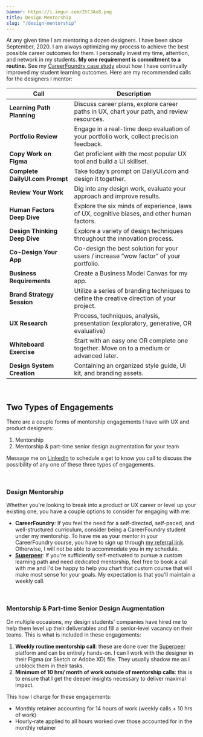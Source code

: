 ```yaml
---
banner: https://i.imgur.com/ZtC3Ax8.png
title: Design Mentorship
slug: "/design-mentorship"
---
```


At any given time I am mentoring a dozen designers. I have been since September, 2020. I am always optimizing my process to achieve the best possible career outcomes for them. I personally invest my time, attention, and network in my students. **My one requirement is commitment to a routine.** See my <a href="/careerfoundry">CareerFoundry case study</a> about how I have continually improved my student learning outcomes. Here are my recommended calls for the designers I mentor:

| **Call** | **Description** |
| -- | -- |
| **Learning Path Planning** | Discuss career plans, explore career paths in UX, chart your path, and review resources. |
| **Portfolio Review** | Engage in a real-time deep evaluation of your portfolio work, collect precision feedback. |
| **Copy Work on Figma** | Get proficient with the most popular UX tool and build a UI skillset. |
| **Complete DailyUI.com Prompt** | Take today’s prompt on DailyUI.com and design it together. |
| **Review Your Work** | Dig into any design work, evaluate your approach and improve results. |
| **Human Factors Deep Dive** | Explore the six minds of experience, laws of UX, cognitive biases, and other human factors. |
| **Design Thinking Deep Dive** | Explore a variety of design techniques throughout the innovation process. |
| **Co-Design Your App** | Co-design the best solution for your users / increase “wow factor” of your portfolio. |
| **Business Requirements** | Create a Business Model Canvas for my app. |
| **Brand Strategy Session** | Utilize a series of branding techniques to define the creative direction of your project. |
| **UX Research** | Process, techniques, analysis, presentation (exploratory, generative, OR evaluative) |
| **Whiteboard Exercise** | Start with an easy one OR complete one together. Move on to a medium or advanced later. |
| **Design System Creation** | Containing an organized style guide, UI kit, and branding assets. |

<br />

## Two Types of Engagements
There are a couple forms of mentorship engagements I have with UX and product designers:
1. Mentorship
2. Mentorship & part-time senior design augmentation for your team

Message me on <a href="https://www.linkedin.com/in/jordanclive/" target="default">LinkedIn</a> to schedule a get to know you call to discuss the possibility of any one of these three types of engagements.

<br />

### Design Mentorship
Whether you're looking to break into a product or UX career or level up your existing one, you have a couple options to consider for engaging with me:
- **CareerFoundry**: If you feel the need for a self-directed, self-paced, and well-structured curriculum, consider being a CareerFoundry student under my mentorship. To have me as your mentor in your CareerFoundry course, you have to sign up through <a href="https://careerfoundry.com/en/referral_registrations/new?referral=p732ZQEY" target="default">my referral link</a>. Otherwise, I will not be able to accommodate you in my schedule.
- **<a href="https://superpeer.com/jordanclive" target="default">Superpeer</a>**: If you're sufficiently self-motivated to pursue a custom learning path and need dedicated mentorship, feel free to book a call with me and I'd be happy to help you chart that custom course that will make most sense for your goals. My expectation is that you'll maintain a weekly call.

<br />

<!--
### Design / Design Thinking Apprenticeship
If you need any of the following, we can plan a design apprenticeship that is most beneficial to you:
- Stronger human factors mastery
- Stronger design fundamentals mastery
- Design facilitation know-how
- UI design experience

**<a href="https://www.innovator.studio" target="default">Innovator.Studio</a>** is my side project. It is a resource to help innovators and designers of any context hone their craft and build their technique. It's a heavy content lift. If you are trying to address a gap in where you are today and where you need to be to accomplish your career goals, I can carve out a piece of this project to collaborate with you on. In the end, **I will help you package your work into a case study article included in our contributions section.** You can share this article featuring your contributions and learning outcomes to your portfolio or resume as a demonstration of the skills you could bring to any project.

I can commit to an unpaid weekly call with you on the <a href="https://adplist.org/mentors/jordan-clive" target="default">ADPList</a> platform so long as you are delivering on our apprenticeship plan.

<br />
-->

### Mentorship & Part-time Senior Design Augmentation
On multiple occasions, my design students' companies have hired me to help them level up their deliverables and fill a senior-level vacancy on their teams. This is what is included in these engagements:
1. **Weekly routine mentorship call**: these are done over the <a href="https://superpeer.com/jordanclive" target="default">Superpeer</a> platform and can be entirely hands-on. I can I work with the designer in their Figma (or Sketch or Adobe XD) file. They usually shadow me as I unblock them in their tasks.
2. **Minimum of 10 hrs/ month of work outside of mentorship calls**: this is to ensure that I get the deeper insights necessary to deliver maximal impact.

This how I charge for these engagements:
- Monthly retainer accounting for 14 hours of work (weekly calls + 10 hrs of work)
- Hourly-rate applied to all hours worked over those accounted for in the monthly retainer